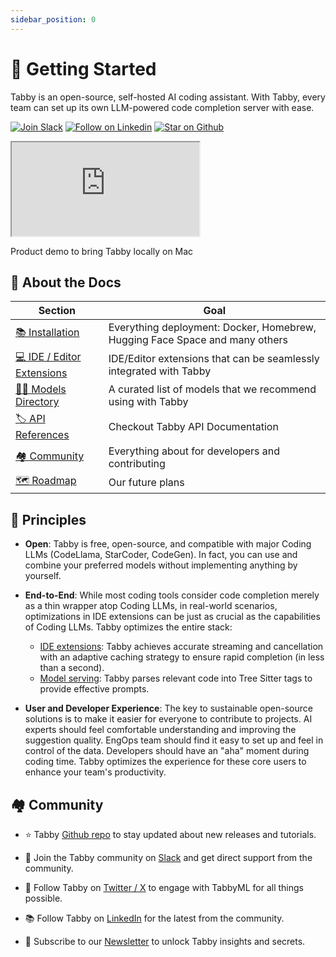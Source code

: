 ```yaml
---
sidebar_position: 0
---
```


# 👋 Getting Started

Tabby is an open-source, self-hosted AI coding assistant. With Tabby, every team can set up its own LLM-powered code completion server with ease.

[![Join Slack](https://shields.io/badge/Join%20Slack-e29351?logo=slack)](https://links.tabbyml.com/join-slack)
[![Follow on Linkedin](https://shields.io/badge/Follow%20on%20Linkedin-e29351?logo=linkedin)](https://www.linkedin.com/company/tabbyml/)
[![Star on Github](https://img.shields.io/github/stars/TabbyML/tabby?labelColor=e29351&label=Star&color=ffffff&logo=github)](https://github.com/TabbyML/tabby)

<div className="flex w-full flex-col justify-center items-center">
  <div className="flex w-full lg:w-8/12 aspect-[16/10]">
    <iframe className="flex-1"
      allow="fullscreen"
      src="https://www.loom.com/embed/a137618d68fd4629805dbfeb93471035?sid=78d1e91a-984e-4e06-b682-e1ab10ca380a?hide_owner=true&hide_share=true&hide_title=true&hideEmbedTopBar=true" 
    >
    </iframe>
  </div>

  <p className="mt-2 italic">Product demo to bring Tabby locally on Mac</p>
</div>

## 📄 About the Docs

| Section                                         | Goal                                                                        |
| ----------------------------------------------- | --------------------------------------------------------------------------- |
| [📚 Installation](/docs/installation)          | Everything deployment: Docker, Homebrew, Hugging Face Space and many others |
| [💻 IDE / Editor Extensions](/docs/extensions) | IDE/Editor extensions that can be seamlessly integrated with Tabby          |
| [🧑‍🔬 Models Directory](/docs/models)        | A curated list of models that we recommend using with Tabby                 |
| [🏷️ API References](/api)                    | Checkout Tabby API Documentation                                            |
| [🏘️ Community](#%EF%B8%8F-community)         | Everything about for developers and contributing                            |
| [🗺️ Roadmap](/docs/roadmap)                  | Our future plans                                                            |

## 📏 Principles

* **Open**: Tabby is free, open-source, and compatible with major Coding LLMs (CodeLlama, StarCoder, CodeGen). In fact, you can use and combine your preferred models without implementing anything by yourself.

* **End-to-End**: While most coding tools consider code completion merely as a thin wrapper atop Coding LLMs, in real-world scenarios, optimizations in IDE extensions can be just as crucial as the capabilities of Coding LLMs.
Tabby optimizes the entire stack:
  + <u>IDE extensions</u>: Tabby achieves accurate streaming and cancellation with an adaptive caching strategy to ensure rapid completion (in less than a second).
  + <u>Model serving</u>: Tabby parses relevant code into Tree Sitter tags to provide effective prompts.

* **User and Developer Experience**: The key to sustainable open-source solutions is to make it easier for everyone to contribute to projects.
AI experts should feel comfortable understanding and improving the suggestion quality.
EngOps team should find it easy to set up and feel in control of the data.
Developers should have an "aha" moment during coding time.
Tabby optimizes the experience for these core users to enhance your team's productivity.

## 🏘️ Community

- ⭐ Tabby [Github repo](https://github.com/TabbyML/tabby) to stay updated about new releases and tutorials.

- 🙋 Join the Tabby community on [Slack](https://links.tabbyml.com/join-slack) and get direct support from the community.

- 🎤 Follow Tabby on [Twitter / X](https://twitter.com/Tabby_ML) to engage with TabbyML for all things possible.

- 📚 Follow Tabby on [LinkedIn](https://www.linkedin.com/company/tabbyml/) for the latest from the community.

- 💌 Subscribe to our [Newsletter](https://newsletter.tabbyml.com/archive) to unlock Tabby insights and secrets.

